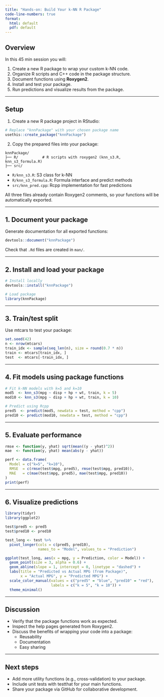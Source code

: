 ```yaml
---
title: "Hands-on: Build Your k-NN R Package"
code-line-numbers: true
format: 
  html: default
  pdf: default
---
```


## Overview

In this 45 min session you will:

1.  Create a new R package to wrap your custom k-NN code.
2.  Organize R scripts and C++ code in the package structure.
3.  Document functions using **Roxygen2**.
4.  Install and test your package.
5.  Run predictions and visualize results from the package.


------------------------------------------------------------------------

## Setup

1.  Create a new R package project in RStudio:

``` .r
# Replace "knnPackage" with your chosen package name
usethis::create_package("knnPackage")
```

2. Copy the prepared files into your package:

```text
knnPackage/
├── R/           # R scripts with roxygen2 (knn_s3.R, knn_s3_formula.R)
├── src/
```
- `R/knn_s3.R`: S3 class for k-NN
- `R/knn_s3_formula.R`: Formula interface and predict methods
- `src/knn_pred.cpp`: Rcpp implementation for fast predictions

All three files already contain Roxygen2 comments, so your functions will be automatically exported.

------------------------------------------------------------------------

## 1. Document your package

Generate documentation for all exported functions:

```r
devtools::document("knnPackage")
```

Check that `.Rd` files are created in `man/`.

------------------------------------------------------------------------

## 2. Install and load your package

```r
# Install locally
devtools::install("knnPackage")

# Load package
library(knnPackage)
```

------------------------------------------------------------------------

## 3. Train/test split

Use mtcars to test your package:

```r
set.seed(42)
n <- nrow(mtcars)
train_idx <- sample(seq_len(n), size = round(0.7 * n))
train <- mtcars[train_idx, ]
test  <- mtcars[-train_idx, ]
```

------------------------------------------------------------------------

## 4. Fit models using package functions

```r
# Fit k-NN models with k=5 and k=10
mod5  <- knn_s3(mpg ~ disp + hp + wt, train, k = 5)
mod10 <- knn_s3(mpg ~ disp + hp + wt, train, k = 10)

# Predict using Rcpp
pred5  <- predict(mod5, newdata = test, method = "cpp")
pred10 <- predict(mod10, newdata = test, method = "cpp")
```

------------------------------------------------------------------------

## 5. Evaluate performance

```r
rmse <- function(y, yhat) sqrt(mean((y - yhat)^2))
mae  <- function(y, yhat) mean(abs(y - yhat))

perf <- data.frame(
  Model = c("k=5", "k=10"),
  RMSE  = c(rmse(test$mpg, pred5), rmse(test$mpg, pred10)),
  MAE   = c(mae(test$mpg, pred5), mae(test$mpg, pred10))
)
print(perf)
```

------------------------------------------------------------------------

## 6. Visualize predictions

```r
library(tidyr)
library(ggplot2)

test$pred5 <- pred5
test$pred10 <- pred10

test_long <- test %>%
  pivot_longer(cols = c(pred5, pred10), 
               names_to = "Model", values_to = "Prediction")

ggplot(test_long, aes(x = mpg, y = Prediction, color = Model)) +
  geom_point(size = 3, alpha = 0.6) +
  geom_abline(slope = 1, intercept = 0, linetype = "dashed") +
  labs(title = "Predicted vs Actual MPG (from Package)",
       x = "Actual MPG", y = "Predicted MPG") +
  scale_color_manual(values = c("pred5" = "blue", "pred10" = "red"),
                     labels = c("k = 5", "k = 10")) +
  theme_minimal()
```

------------------------------------------------------------------------

## Discussion

- Verify that the package functions work as expected.
- Inspect the help pages generated from Roxygen2.
- Discuss the benefits of wrapping your code into a package:
  - Reusability
  - Documentation
  - Easy sharing

------------------------------------------------------------------------

## Next steps

- Add more utility functions (e.g., cross-validation) to your package.
- Include unit tests with testthat for your main functions.
- Share your package via GitHub for collaborative development.